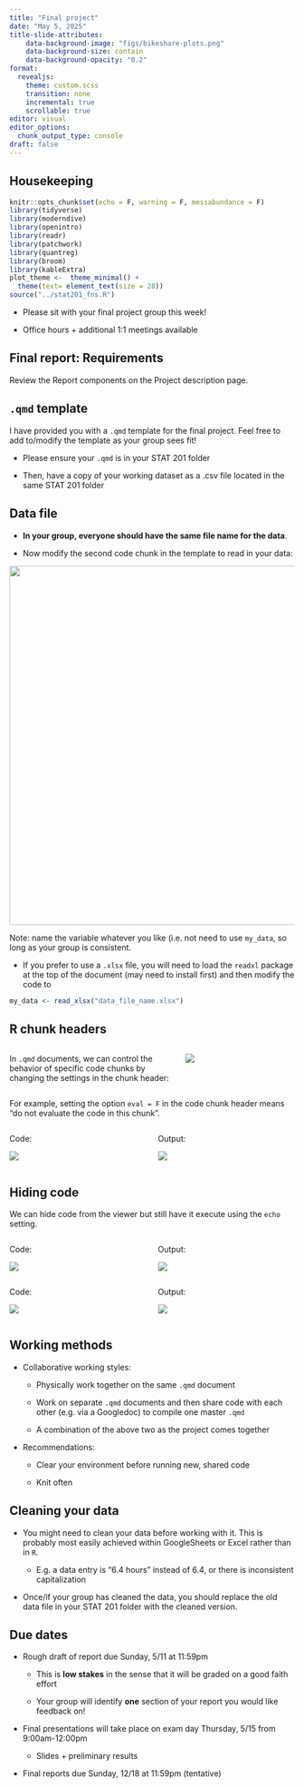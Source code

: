 ```yaml
---
title: "Final project"
date: "May 5, 2025"
title-slide-attributes:
    data-background-image: "figs/bikeshare-plots.png"
    data-background-size: contain
    data-background-opacity: "0.2"
format: 
  revealjs:
    theme: custom.scss
    transition: none
    incremental: true
    scrollable: true
editor: visual
editor_options: 
  chunk_output_type: console
draft: false
---
```


## Housekeeping

```r
knitr::opts_chunk$set(echo = F, warning = F, messabundance = F)
library(tidyverse)
library(moderndive)
library(openintro)
library(readr)
library(patchwork)
library(quantreg)
library(broom)
library(kableExtra)
plot_theme <-  theme_minimal() +
  theme(text= element_text(size = 28))
source("../stat201_fns.R")
```

-   Please sit with your final project group this week!

-   Office hours + additional 1:1 meetings available

## Final report: Requirements

Review the Report components on the Project description page.

## `.qmd` template

I have provided you with a `.qmd` template for the final project. Feel free to add to/modify the template as your group sees fit!

-   Please ensure your `.qmd` is in your STAT 201 folder

-   Then, have a copy of your working dataset as a .csv file located in the same STAT 201 folder

## Data file

-   **In your group, everyone should have the same file name for the data**.

-   Now modify the second code chunk in the template to read in your data:

::: fragment
![](figs/29-read-data.png){width="633"}

Note: name the variable whatever you like (i.e. not need to use `my_data`, so long as your group is consistent.
:::

-   If you prefer to use a `.xlsx` file, you will need to load the `readxl` package at the top of the document (may need to install first) and then modify the code to

::: fragment
```r
my_data <- read_xlsx("data_file_name.xlsx")
```
:::

## R chunk headers

:::::: columns
::: {.column width="60%"}
In `.qmd` documents, we can control the behavior of specific code chunks by changing the settings in the chunk header:
:::

:::: {.column width="40%"}
::: fragment
![](figs/29-r-chunk-header.png)
:::
::::
::::::

::: fragment
For example, setting the option `eval = F` in the code chunk header means "do not evaluate the code in this chunk".
:::

::::::: columns
:::: {.column width="50%"}
::: fragment
Code:

![](figs/29-eval_f_code.png)
:::
::::

:::: {.column width="50%"}
::: fragment
Output:

![](figs/29-eval_f_output.png)
:::
::::
:::::::

## Hiding code

We can hide code from the viewer but still have it execute using the `echo` setting.

:::::: columns
::: {.column width="50%"}
Code:

![](figs/29-echo_t_code.png)
:::

:::: {.column width="50%"}
::: fragment
Output:

![](figs/29-echo_t_output.png)
:::
::::
::::::

::::::: columns
:::: {.column width="50%"}
::: fragment
Code:

![](figs/29-echo_f_code.png)
:::
::::

:::: {.column width="50%"}
::: fragment
Output:

![](figs/29-echo_f_output.png)
:::
::::
:::::::

## Working methods

-   Collaborative working styles:

    -   Physically work together on the same `.qmd` document

    -   Work on separate `.qmd` documents and then share code with each other (e.g. via a Googledoc) to compile one master `.qmd`

    -   A combination of the above two as the project comes together

-   Recommendations:

    -   Clear your environment before running new, shared code

    -   Knit often

## Cleaning your data

-   You might need to clean your data before working with it. This is probably most easily achieved within GoogleSheets or Excel rather than in `R`.

    -   E.g. a data entry is "6.4 hours" instead of 6.4, or there is inconsistent capitalization

-   Once/if your group has cleaned the data, you should replace the old data file in your STAT 201 folder with the cleaned version.

## Due dates

-   Rough draft of report due Sunday, 5/11 at 11:59pm

    -   This is **low stakes** in the sense that it will be graded on a good faith effort

    -   Your group will identify **one** section of your report you would like feedback on!

-   Final presentations will take place on exam day Thursday, 5/15 from 9:00am-12:00pm

    -   Slides + preliminary results

-   Final reports due Sunday, 12/18 at 11:59pm (tentative)
